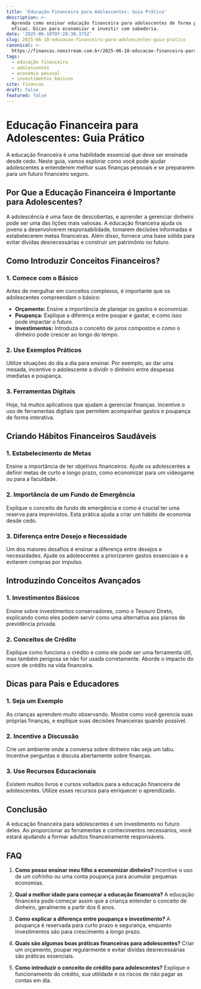 ```yaml
---
title: 'Educação Financeira para Adolescentes: Guia Prático'
description: >-
  Aprenda como ensinar educação financeira para adolescentes de forma prática e
  eficaz. Dicas para economizar e investir com sabedoria.
date: '2025-06-18T07:28:30.375Z'
slug: 2025-06-18-educacao-financeira-para-adolescentes-guia-pratico
canonical: >-
  https://financas.neostream.com.br/2025-06-18-educacao-financeira-para-adolescentes-guia-pratico
tags:
  - educação financeira
  - adolescentes
  - economia pessoal
  - investimentos básicos
site: financas
draft: false
featured: false
---
```


# Educação Financeira para Adolescentes: Guia Prático

A educação financeira é uma habilidade essencial que deve ser ensinada desde cedo. Neste guia, vamos explorar como você pode ajudar adolescentes a entenderem melhor suas finanças pessoais e se prepararem para um futuro financeiro seguro.

## Por Que a Educação Financeira é Importante para Adolescentes?

A adolescência é uma fase de descobertas, e aprender a gerenciar dinheiro pode ser uma das lições mais valiosas. A educação financeira ajuda os jovens a desenvolverem responsabilidade, tomarem decisões informadas e estabelecerem metas financeiras. Além disso, fornece uma base sólida para evitar dívidas desnecessárias e construir um patrimônio no futuro.

## Como Introduzir Conceitos Financeiros?

### 1. Comece com o Básico

Antes de mergulhar em conceitos complexos, é importante que os adolescentes compreendam o básico:

- **Orçamento:** Ensine a importância de planejar os gastos e economizar.
- **Poupança:** Explique a diferença entre poupar e gastar, e como isso pode impactar o futuro.
- **Investimentos:** Introduza o conceito de juros compostos e como o dinheiro pode crescer ao longo do tempo.

### 2. Use Exemplos Práticos

Utilize situações do dia a dia para ensinar. Por exemplo, ao dar uma mesada, incentive o adolescente a dividir o dinheiro entre despesas imediatas e poupança.

### 3. Ferramentas Digitais

Hoje, há muitos aplicativos que ajudam a gerenciar finanças. Incentive o uso de ferramentas digitais que permitem acompanhar gastos e poupança de forma interativa.

## Criando Hábitos Financeiros Saudáveis

### 1. Estabelecimento de Metas

Ensine a importância de ter objetivos financeiros. Ajude os adolescentes a definir metas de curto e longo prazo, como economizar para um videogame ou para a faculdade.

### 2. Importância de um Fundo de Emergência

Explique o conceito de fundo de emergência e como é crucial ter uma reserva para imprevistos. Esta prática ajuda a criar um hábito de economia desde cedo.

### 3. Diferença entre Desejo e Necessidade

Um dos maiores desafios é ensinar a diferença entre desejos e necessidades. Ajude os adolescentes a priorizarem gastos essenciais e a evitarem compras por impulso.

## Introduzindo Conceitos Avançados

### 1. Investimentos Básicos

Ensine sobre investimentos conservadores, como o Tesouro Direto, explicando como eles podem servir como uma alternativa aos planos de previdência privada.

### 2. Conceitos de Crédito

Explique como funciona o crédito e como ele pode ser uma ferramenta útil, mas também perigosa se não for usada corretamente. Aborde o impacto do score de crédito na vida financeira.

## Dicas para Pais e Educadores

### 1. Seja um Exemplo

As crianças aprendem muito observando. Mostre como você gerencia suas próprias finanças, e explique suas decisões financeiras quando possível.

### 2. Incentive a Discussão

Crie um ambiente onde a conversa sobre dinheiro não seja um tabu. Incentive perguntas e discuta abertamente sobre finanças.

### 3. Use Recursos Educacionais

Existem muitos livros e cursos voltados para a educação financeira de adolescentes. Utilize esses recursos para enriquecer o aprendizado.

## Conclusão

A educação financeira para adolescentes é um investimento no futuro deles. Ao proporcionar as ferramentas e conhecimentos necessários, você estará ajudando a formar adultos financeiramente responsáveis.

## FAQ

1. **Como posso ensinar meu filho a economizar dinheiro?**
   Incentive o uso de um cofrinho ou uma conta poupança para acumular pequenas economias.

2. **Qual a melhor idade para começar a educação financeira?**
   A educação financeira pode começar assim que a criança entender o conceito de dinheiro, geralmente a partir dos 6 anos.

3. **Como explicar a diferença entre poupança e investimento?**
   A poupança é reservada para curto prazo e segurança, enquanto investimentos são para crescimento a longo prazo.

4. **Quais são algumas boas práticas financeiras para adolescentes?**
   Criar um orçamento, poupar regularmente e evitar dívidas desnecessárias são práticas essenciais.

5. **Como introduzir o conceito de crédito para adolescentes?**
   Explique o funcionamento do crédito, sua utilidade e os riscos de não pagar as contas em dia.
